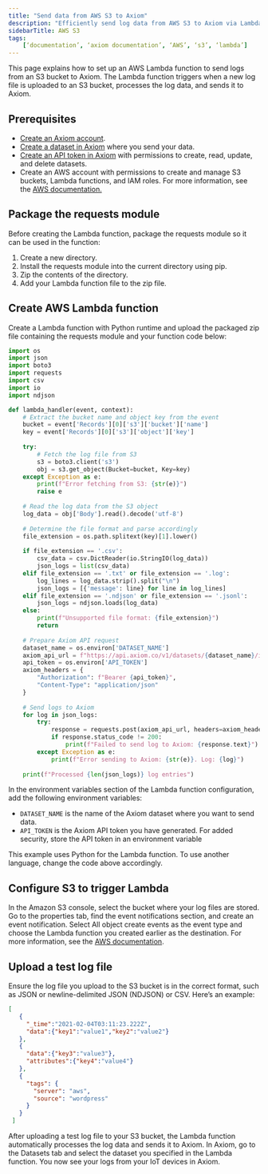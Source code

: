 ```yaml
---
title: "Send data from AWS S3 to Axiom"
description: "Efficiently send log data from AWS S3 to Axiom via Lambda function"
sidebarTitle: AWS S3
tags:
    [‘documentation’, ‘axiom documentation’, ‘AWS’, ‘s3’, ‘lambda’]
---
```


This page explains how to set up an AWS Lambda function to send logs from an S3 bucket to Axiom. The Lambda function triggers when a new log file is uploaded to an S3 bucket, processes the log data, and sends it to Axiom.

## Prerequisites

- [Create an Axiom account](https://app.axiom.co/).
- [Create a dataset in Axiom](https://axiom.co/docs/reference/datasets) where you send your data.
- [Create an API token in Axiom](https://axiom.co/docs/reference/tokens) with permissions to create, read, update, and delete datasets.
- Create an AWS account with permissions to create and manage S3 buckets, Lambda functions, and IAM roles. For more information, see the [AWS documentation.](https://docs.aws.amazon.com/lambda/latest/dg/with-s3-example.html)

## Package the requests module

Before creating the Lambda function, package the requests module so it can be used in the function:

1. Create a new directory.
2. Install the requests module into the current directory using pip.
3. Zip the contents of the directory.
4. Add your Lambda function file to the zip file.

## Create AWS Lambda function

Create a Lambda function with Python runtime and upload the packaged zip file containing the requests module and your function code below:

```py
import os
import json
import boto3
import requests
import csv
import io
import ndjson

def lambda_handler(event, context):
    # Extract the bucket name and object key from the event
    bucket = event['Records'][0]['s3']['bucket']['name']
    key = event['Records'][0]['s3']['object']['key']
    
    try:
        # Fetch the log file from S3
        s3 = boto3.client('s3')
        obj = s3.get_object(Bucket=bucket, Key=key)
    except Exception as e:
        print(f"Error fetching from S3: {str(e)}")
        raise e
    
    # Read the log data from the S3 object
    log_data = obj['Body'].read().decode('utf-8')
    
    # Determine the file format and parse accordingly
    file_extension = os.path.splitext(key)[1].lower()
    
    if file_extension == '.csv':
        csv_data = csv.DictReader(io.StringIO(log_data))
        json_logs = list(csv_data)
    elif file_extension == '.txt' or file_extension == '.log':
        log_lines = log_data.strip().split("\n")
        json_logs = [{'message': line} for line in log_lines]
    elif file_extension == '.ndjson' or file_extension == '.jsonl':
        json_logs = ndjson.loads(log_data)
    else:
        print(f"Unsupported file format: {file_extension}")
        return
    
    # Prepare Axiom API request
    dataset_name = os.environ['DATASET_NAME']
    axiom_api_url = f"https://api.axiom.co/v1/datasets/{dataset_name}/ingest"
    api_token = os.environ['API_TOKEN']
    axiom_headers = {
        "Authorization": f"Bearer {api_token}",
        "Content-Type": "application/json"
    }
    
    # Send logs to Axiom
    for log in json_logs:
        try:
            response = requests.post(axiom_api_url, headers=axiom_headers, json=log)
            if response.status_code != 200:
                print(f"Failed to send log to Axiom: {response.text}")
        except Exception as e:
            print(f"Error sending to Axiom: {str(e)}. Log: {log}")
    
    print(f"Processed {len(json_logs)} log entries")
```

In the environment variables section of the Lambda function configuration, add the following environment variables:

- `DATASET_NAME` is the name of the Axiom dataset where you want to send data.
- `API_TOKEN` is the Axiom API token you have generated. For added security, store the API token in an environment variable

<CallOut kind="info">
This example uses Python for the Lambda function. To use another language, change the code above accordingly.
</CallOut>

## Configure S3 to trigger Lambda

In the Amazon S3 console, select the bucket where your log files are stored. Go to the properties tab, find the event notifications section, and create an event notification. Select All object create events as the event type and choose the Lambda function you created earlier as the destination. For more information, see the [AWS documentation](https://docs.aws.amazon.com/lambda/latest/dg/with-s3-example.html).

## Upload a test log file

Ensure the log file you upload to the S3 bucket is in the correct format, such as JSON or newline-delimited JSON (NDJSON) or CSV. Here’s an example:

```json
[
   {
     "_time":"2021-02-04T03:11:23.222Z",
     "data":{"key1":"value1","key2":"value2"}
   },
   {
     "data":{"key3":"value3"},
     "attributes":{"key4":"value4"}
   },
   {
     "tags": {
       "server": "aws",
       "source": "wordpress"
     }
   }
 ]
```

After uploading a test log file to your S3 bucket, the Lambda function automatically processes the log data and sends it to Axiom. In Axiom, go to the Datasets tab and select the dataset you specified in the Lambda function. You now see your logs from your IoT devices in Axiom.